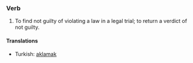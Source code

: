 ===Verb===
#To find not guilty of violating a law in a legal trial; to return a verdict of not guilty.

====Translations====
*Turkish: [[aklamak]]